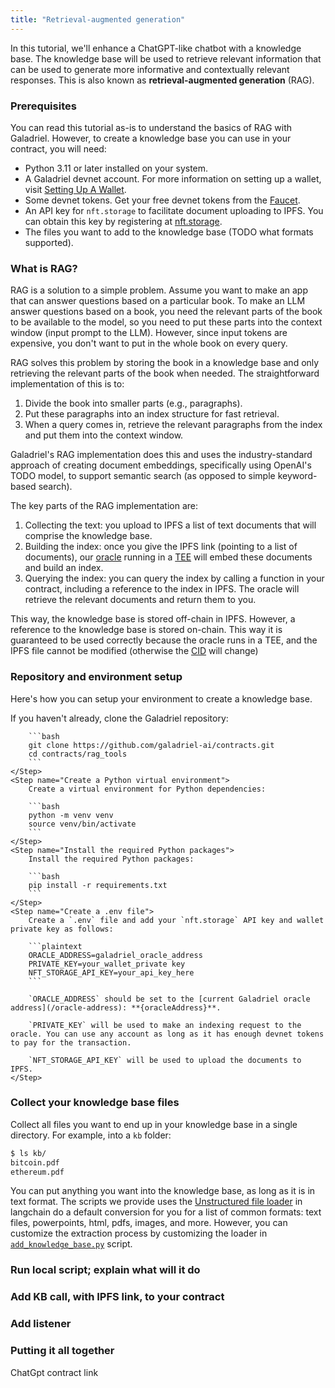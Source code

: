 ```yaml
---
title: "Retrieval-augmented generation"
---
```



In this tutorial, we'll enhance a ChatGPT-like chatbot with a knowledge base. The knowledge base will be used to retrieve relevant information that can be used to generate more informative and contextually relevant responses. This is also known as **retrieval-augmented generation** (RAG).

### Prerequisites

You can read this tutorial as-is to understand the basics of RAG with Galadriel. However, to create a knowledge base you can use in your contract, you will need:

- Python 3.11 or later installed on your system.
- A Galadriel devnet account. For more information on setting up a wallet, visit [Setting Up A Wallet](/setting-up-a-wallet).
- Some devnet tokens. Get your free devnet tokens from the [Faucet](/faucet).
- An API key for `nft.storage` to facilitate document uploading to IPFS. You can obtain this key by registering at [nft.storage](https://nft.storage).
- The files you want to add to the knowledge base (TODO what formats supported).


### What is RAG?

RAG is a solution to a simple problem. Assume you want to make an app that can answer questions based on a particular book. To make an LLM answer questions based on a book, you need the relevant parts of the book to be available to the model, so you need to put these parts into the context window (input prompt to the LLM). However, since input tokens are expensive, you don't want to put in the whole book on every query.

RAG solves this problem by storing the book in a knowledge base and only retrieving the relevant parts of the book when needed. The straightforward implementation of this is to:

1. Divide the book into smaller parts (e.g., paragraphs).
2. Put these paragraphs into an index structure for fast retrieval.
3. When a query comes in, retrieve the relevant paragraphs from the index and put them into the context window.

Galadriel's RAG implementation does this and uses the industry-standard approach of creating document embeddings, specifically using OpenAI's TODO model, to support semantic search (as opposed to simple keyword-based search).

The key parts of the RAG implementation are:

1. Collecting the text: you upload to IPFS a list of text documents that will comprise the knowledge base.
2. Building the index: once you give the IPFS link (pointing to a list of documents), our [oracle](/oracle-address) running in a [TEE](/how-it-works#TEE) will embed these documents and build an index.
3. Querying the index: you can query the index by calling a function in your contract, including a reference to the index in IPFS. The oracle will retrieve the relevant documents and return them to you.

This way, the knowledge base is stored off-chain in IPFS. However, a reference to the knowledge base is stored on-chain. This way it is guaranteed to be used correctly because the oracle runs in a TEE, and the IPFS file cannot be modified (otherwise the [CID](https://docs.ipfs.tech/concepts/content-addressing/) will change)

### Repository and environment setup

Here's how you can setup your environment to create a knowledge base.

<Steps>
    <Step name="Clone the repository">
        If you haven't already, clone the Galadriel repository:

        ```bash
        git clone https://github.com/galadriel-ai/contracts.git
        cd contracts/rag_tools
        ```
    </Step>
    <Step name="Create a Python virtual environment">
        Create a virtual environment for Python dependencies:

        ```bash
        python -m venv venv
        source venv/bin/activate
        ```
    </Step>
    <Step name="Install the required Python packages">
        Install the required Python packages:

        ```bash
        pip install -r requirements.txt
        ```
    </Step>
    <Step name="Create a .env file">
        Create a `.env` file and add your `nft.storage` API key and wallet private key as follows:

        ```plaintext
        ORACLE_ADDRESS=galadriel_oracle_address
        PRIVATE_KEY=your_wallet_private key
        NFT_STORAGE_API_KEY=your_api_key_here
        ```

        `ORACLE_ADDRESS` should be set to the [current Galadriel oracle address](/oracle-address): **{oracleAddress}**.

        `PRIVATE_KEY` will be used to make an indexing request to the oracle. You can use any account as long as it has enough devnet tokens to pay for the transaction.
        
        `NFT_STORAGE_API_KEY` will be used to upload the documents to IPFS.
    </Step>
</Steps>

### Collect your knowledge base files

Collect all files you want to end up in your knowledge base in a single directory. For example, into a `kb` folder:

```bash
$ ls kb/
bitcoin.pdf
ethereum.pdf
```

You can put anything you want into the knowledge base, as long as it is in text format. The scripts we provide uses the [Unstructured file loader](https://python.langchain.com/docs/integrations/document_loaders/unstructured_file) in langchain do a default conversion for you for a list of common formats: text files, powerpoints, html, pdfs, images, and more. However, you can customize the extraction process by customizing the loader in [`add_knowledge_base.py`](https://github.com/galadriel-ai/contracts/blob/main/rag_tools/add_knowledge_base.py) script.

### Run local script; explain what will it do

### Add KB call, with IPFS link, to your contract

### Add listener

### Putting it all together

ChatGpt contract link